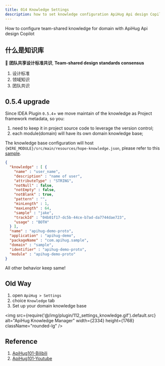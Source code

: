 ```yaml
---
title: 014 Knowledge Settings
description: how to set knowledge configuration ApiHug Api design Copilot.
---
```


How to configure team-shared knowledge for domain with ApiHug Api design Copilot

## 什么是知识库

🎁 **团队共享设计标准共识**, **Team-shared design standards consensus**

1. 设计标准
2. 领域知识
3. 团队共识


## 0.5.4 upgrade

Since IDEA Plugin `0.5.4`+  we move maintain of the knowledge as Project framework metadata, so you:

1. need to keep it in project source code to leverage the version control;
2. each module(domain) will have its own domain knowledge base;

The knowledge base configuration will host `{WIRE_MODULE}/src/main/resources/hope-knowledge.json`, please refer to this [sample](https://github.com/apihug/apihug-demo/blob/main/apihug-demo-proto/src/main/resources/hope-knowledge.json).

```json
{
  "knowledge" : [ {
    "name" : "user_name",
    "description" : "name of user",
    "attributeType" : "STRING",
    "notNull" : false,
    "notEmpty" : false,
    "notBlank" : true,
    "pattern" : "",
    "minLength" : 1,
    "maxLength" : 64,
    "sample" : "jake",
    "trackId" : "04b01f17-dc5b-44ce-b7ad-da7744dae723",
    "usage" : "BOTH"
  } ],
  "name" : "apihug-demo-proto",
  "application" : "apihug-demo",
  "packageName" : "com.apihug.sample",
  "domain" : "sample",
  "identifier" : "apihug-demo-proto",
  "module" : "apihug-demo-proto"
}
```

All other behavior keep same!


## Old Way

1. open `ApiHug > Settings`
2. choice `Knowledge` tab
3. Set up your domain knowledge base

<img src={require('@/img/plugin/112_settings_knowledge.gif').default.src} alt="ApiHug Knowledge Manager" width={2334} height={1768} className="rounded-lg" />

## Reference

1. [ApiHug101-Bilibili](https://space.bilibili.com/666522636)
2. [ApiHug101-Youtube](https://youtube.com/@ApiHug?si=C1yw0poHA01zbmyj)
